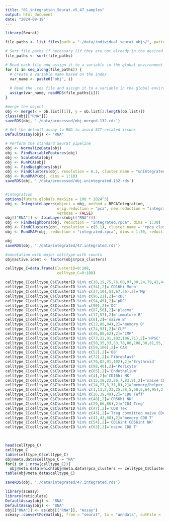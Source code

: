 ```yaml
---
title: "01_integration_Seurat.v5_47_samples"
output: html_document
date: "2024-09-18"
---
```


```r
library(Seurat)
```

```r
file_paths <- list.files(path = "./data/individual_seurat_objs/", pattern = "\\.rds$", full.names = TRUE)

# Sort file paths if necessary (if they are not already in the desired order)
file_paths <- sort(file_paths)

# Read each file and assign it to a variable in the global environment
for (i in seq_along(file_paths)) {
  # Create a variable name based on the index
  var_name <- paste0("obj", i)
  
  # Read the .rds file and assign it to a variable in the global environment
  assign(var_name, readRDS(file_paths[i]))
}
```

```r
#merge the object
obj <- merge(x = ob.list[[1]], y = ob.list[2:length(ob.list)])
class(obj[["RNA"]])
saveRDS(obj, './data/processed/obj.merged.132.rds')

# Set the default assay to RNA to avoid SCT-related issues
DefaultAssay(obj) <- "RNA"

# Perform the standard Seurat pipeline
obj <- NormalizeData(obj)
obj <- FindVariableFeatures(obj)
obj <- ScaleData(obj)
obj <- RunPCA(obj)
obj <- FindNeighbors(obj)
obj <- FindClusters(obj, resolution = 0.1, cluster.name = "unintegrated_clusters")
obj <- RunUMAP(obj, dims = 1:10)
saveRDS(obj, './data/processed/obj.unintegrated.132.rds')


#integration
options(future.globals.maxSize = 100 * 1024^3)
obj <- IntegrateLayers(object = obj, method = RPCAIntegration,
                       orig.reduction = "pca", new.reduction = "integrated.rpca",
                       verbose = FALSE)
obj[["RNA"]] <- JoinLayers(obj[["RNA"]])
obj <- FindNeighbors(obj, reduction = "integrated.rpca", dims = 1:30)
obj <- FindClusters(obj, resolution = c(5.1), cluster.name = "rpca_clusters")
obj <- RunUMAP(obj, reduction = "integrated.rpca", dims = 1:30, reduction.name = "umap.rpca")

obj
saveRDS(obj, './data/integrated/47.integrated.rds')
```


```r
#annotation with major celltype with counts
obj@active.ident <- factor(obj$rpca_clusters)

celltype_C=data.frame(ClusterID=0:108,
                       celltype_C=0:108) 

celltype_C[celltype_C$ClusterID %in% c(10,19,75,76,60,97,30,24,79,42,44,20,85,11,99),2]='CD14hi Mono'  
celltype_C[celltype_C$ClusterID %in% c(34),2]='CD16hi Mono' 
celltype_C[celltype_C$ClusterID %in% c(37,101,51,67,36),2]='Mφ'
celltype_C[celltype_C$ClusterID %in% c(96,21),2]='cDC'  
celltype_C[celltype_C$ClusterID %in% c(94,45),2]='pDC'  
celltype_C[celltype_C$ClusterID %in% c(90),2]='OC'
celltype_C[celltype_C$ClusterID %in% c(87,56),2]='plasma'
celltype_C[celltype_C$ClusterID %in% c(17,57),2]='immature B'
celltype_C[celltype_C$ClusterID %in% c(0),2]='naive B'  
celltype_C[celltype_C$ClusterID %in% c(12,80,84),2]='memory B' 
celltype_C[celltype_C$ClusterID %in% c(74,93),2]='CLP'
celltype_C[celltype_C$ClusterID %in% c(46,89,62),2]='CMP'  
celltype_C[celltype_C$ClusterID %in% c(73,32,91,102,106,71),2]='HPSC'  
celltype_C[celltype_C$ClusterID %in% c(50,35,33,53,78,88,108,38,61,55,103,92,82,69),2]='Epithelium'
celltype_C[celltype_C$ClusterID %in% c(59,100),2]='CAR'
celltype_C[celltype_C$ClusterID %in% c(52),2]='OB'
celltype_C[celltype_C$ClusterID %in% c(72),2]='Fibroblast'  
celltype_C[celltype_C$ClusterID %in% c(70,82,91,102),2]='Erythroid' 
celltype_C[celltype_C$ClusterID %in% c(98,40),2]='Pericyte'
celltype_C[celltype_C$ClusterID %in% c(65),2]='Endothelium'  
celltype_C[celltype_C$ClusterID %in% c(4),2]='CD16hi NK'  
celltype_C[celltype_C$ClusterID %in% c(15,18,22,26,7,83,9),2]='naive CD4 T'  
celltype_C[celltype_C$ClusterID %in% c(14,27,3,31,8),2]='memory/helper CD4 T'  
celltype_C[celltype_C$ClusterID %in% c(1,13,2,23,25,28,5,58,6,64,95),2]='exhausting CD8 T'  
celltype_C[celltype_C$ClusterID %in% c(16,39,49),2]='CD8 Teff'  
celltype_C[celltype_C$ClusterID %in% c(48),2]='CD56hi NK'  
celltype_C[celltype_C$ClusterID %in% c(29,66,86),2]='CD4 Treg'  
celltype_C[celltype_C$ClusterID %in% c(47),2]='CD8 Tex'  
celltype_C[celltype_C$ClusterID %in% c(43),2]='Treg committed naive CD4 T'  
celltype_C[celltype_C$ClusterID %in% c(41,43,68),2]='memory CD8 T'  
celltype_C[celltype_C$ClusterID %in% c(54),2]='CD16int CD56int NK' 
celltype_C[celltype_C$ClusterID %in% c(63),2]='naive CD8 T'  
 


head(celltype_C)
celltype_C
table(celltype_C$celltype_C)
obj@meta.data$celltype_C = "NA"
for(i in 1:nrow(celltype_C)){
  obj@meta.data[which(obj@meta.data$rpca_clusters == celltype_C$ClusterID[i]),'celltype_C'] <- celltype_C$celltype_C[i]}
table(obj@meta.data$celltype_C)

saveRDS(obj, './data/integrated/47.integrated.rds')
```

```r
library(sceasy)
library(reticulate)
DefaultAssay(obj) <- "RNA"
DefaultAssay(obj) <- "RNA"
obj[["RNA"]] <- as(obj[["RNA"]], "Assay")
sceasy::convertFormat(obj, from = "seurat", to = "anndata", outFile = './data/integrated/47.integrated.h5ad')
```

